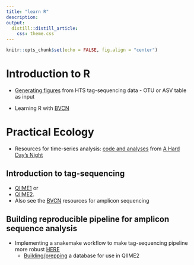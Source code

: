 ```yaml
---
title: "learn R"
description:
output: 
  distill::distill_article:
    css: theme.css
---
```


```r
knitr::opts_chunk$set(echo = FALSE, fig.align = "center")
```

# Introduction to R
* [Generating figures](https://github.com/shu251/PreliminaryFigures_V4_tagseq) from HTS tag-sequencing data - OTU or ASV table as input

* Learning R with [BVCN](https://biovcnet.github.io)


# Practical Ecology

* Resources for time-series analysis: [code and analyses](https://github.com/shu251/18Sdiversity_diel) from [A Hard Day's Night](https://www.frontiersin.org/articles/10.3389/fmars.2018.00351/full)


## Introduction to tag-sequencing 

* [QIIME1](https://github.com/shu251/V4_tagsequencing_18Sdiversity_q1) or 
* [QIIME2](https://github.com/shu251/qiime2_ASVworkflow_v8).
* Also see the [BVCN](https://biovcnet.github.io) resources for amplicon sequencing

## Building reproducible pipeline for amplicon sequence analysis

* Implementing a snakemake workflow to make tag-sequencing pipeline more robust [HERE](https://github.com/shu251/tagseq-qiime2-snakemake)
  + [Building/prepping](https://github.com/shu251/db-build-microeuks) a database for use in QIIME2

